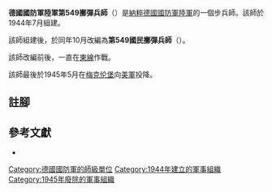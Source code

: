 {{infobox military unit
|unit_name = 德國國防軍陸軍第549擲彈兵師<br/>德國國防軍陸軍第549國民擲彈兵師
|image =
|image_size =
|dates = 1944年7月至1945年5月
|country = {{flag|Nazi Germany}}
|branch = [[納粹德國陸軍|陸軍]]
|type = [[步兵|步兵]]
|role =
|size = [[师_(军队)|師]]
|command_structure =
|garrison =
|garrison_label =
|nickname =
|motto =
|colors =
|colors_label =
|march =
|mascot =
|battles =
}}

'''德國國防軍陸軍第549擲彈兵師'''（{{lang-de|'''549. Grenadier-Division'''}}）是[[納粹德國|納粹德國]][[德國國防軍|國防軍]][[納粹德國陸軍|陸軍]]的一個步兵師。該師於1944年7月組建{{cfn|Mitcham|y=2007}}。

該師組建後，於同年10月改編為'''第549國民擲彈兵師'''（{{lang-de|'''549. Volksgrenadier-Division'''}}）。

該師改編前後，一直在[[苏德战争|東線]]作戰。

該師最後於1945年5月在[[梅克伦堡|梅克伦堡]]向[[美軍|美軍]]投降。

== 註腳 ==
{{reflist}}

== 參考文獻 ==
* {{Cite book|last=Mitcham|first=Samuel W.|title=German Order of Battle. Volume Two: 291st-999th Infantry Divisions, Named Infantry Divisions, and Special Divisions in WWII|publisher=Stackpole Books|year=2007|isbn=9780811734165|location=|author-link=Samuel W. Mitcham|ref={{sfnRef|Mitcham|y=2007}}}}

{{mil-stub}}
{{德國國防軍陸軍的步兵師}}
[[Category:德國國防軍的師級單位|Category:德國國防軍的師級單位]]
[[Category:1944年建立的軍事組織|Category:1944年建立的軍事組織]]
[[Category:1945年廢除的軍事組織|Category:1945年廢除的軍事組織]]